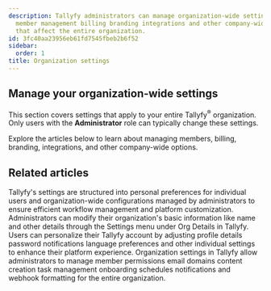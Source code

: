 ```yaml
---
description: Tallyfy administrators can manage organization-wide settings including
  member management billing branding integrations and other company-wide configurations
  that affect the entire organization.
id: 3fc40aa23956eb61fd7545fbeb2b6f52
sidebar:
  order: 1
title: Organization settings
---
```


## Manage your organization-wide settings

This section covers settings that apply to your entire Tallyfy<sup>®</sup> organization. Only users with the **Administrator** role can typically change these settings.

Explore the articles below to learn about managing members, billing, branding, integrations, and other company-wide options.


<PageTree />


## Related articles
<CardGrid>
<LinkTitleCard header="<b>Pro > Settings</b>" href="/products/pro/settings/" > Tallyfy's settings are structured into personal preferences for individual users and organization-wide configurations managed by administrators to ensure efficient workflow management and platform customization. </LinkTitleCard>
<LinkTitleCard header="<b>Org Settings > Update organization details</b>" href="/products/pro/settings/org-settings/how-can-i-update-my-organization-details/" > Administrators can modify their organization's basic information like name and other details through the Settings menu under Org Details in Tallyfy. </LinkTitleCard>
<LinkTitleCard header="<b>Settings > Personal settings</b>" href="/products/pro/settings/personal-settings/" > Users can personalize their Tallyfy account by adjusting profile details password notifications language preferences and other individual settings to enhance their platform experience. </LinkTitleCard>
<LinkTitleCard header="<b>Org Settings > Organization customization settings</b>" href="/products/pro/settings/org-settings/organization-customization-settings/" > Organization settings in Tallyfy allow administrators to manage member permissions email domains content creation task management onboarding schedules notifications and webhook formatting for the entire organization. </LinkTitleCard>
</CardGrid>